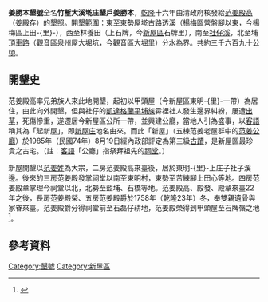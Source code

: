 '''姜勝本墾號'''全名'''竹塹大溪墘庄墾戶姜勝本'''，[[乾隆|乾隆]]十六年由清政府核發給[[范姜殿高|范姜殿高]]（姜殿存）的墾照。開墾範圍：東至東勢屋墘古路透溪（[[楊梅區|楊梅區]]營盤腳以東，今楊梅區上田-{里}-），西至林養田（上石牌，今[[新屋區|新屋區]]石牌里），南至[[社子溪|社仔溪]]，北至埔頂車路（[[觀音區|觀音區]]泉州屋大堀坑，今觀音區大堀里）分水為界。共約三千六百九十[[公頃|公頃]]。

==開墾史==
范姜殿高率兄弟族人來此地開墾，起初以甲頭屋（今新屋區東明-{里}-一帶）為居住，由此向外開墾，但與社仔的[[凱達格蘭|凱達格蘭]][[平埔族|平埔族]]霄裡社人發生邊界糾紛，屢遭[[出草|出草]]，死傷慘重，遂遷居今新屋區公所一帶，並興建公廳，當地人引為盛事，以[[臺灣客家語|客語]]稱其為「起新屋」，即[[新屋庄|新屋庄]]地名由來。而此「新屋」（五棟范姜老屋群中的[[范姜公廳|范姜公廳]]）於1985年（民國74年）8月19日經內政部評定為第三級[[古蹟|古蹟]]，是新屋區最珍貴之古宅。（註：[[台灣客家語|客語]]「公廳」指祭拜祖先的[[祠堂|祠堂]]。）

新屋開墾以[[范姜姓|范姜姓]]為大宗，二房范姜殿高來臺後，居於東明-{里}-上庄子社子溪邊。後來的三房范姜殿發掌祠堂以南至東明村，東勢至苦練腳上田心等地。四房范姜殿章掌理今祠堂以北，北勢至藍埔、石橋等地。范姜殿高、殿發、殿章來臺22年之後，長房范姜殿榮、五房范姜殿爵於1758年（乾隆23年）冬，奉雙親遺骨與家眷來臺。范姜殿爵分得祠堂前至石磊仔耕地，范姜殿榮得到甲頭屋至石牌嶺之地<ref>{{Cite web |url=http://www.shinwu.gov.tw/core/download/index.php?cntType=4 |title=新屋鄉志拓墾篇 |accessdate=2010-01-14 |archive-date=2009-07-26 |archive-url=https://web.archive.org/web/20090726215203/http://www.shinwu.gov.tw/core/download/index.php?cntType=4 |dead-url=yes }}</ref>。

==參考資料==
<div class="references-small"><references /></div>

[[Category:墾號|Category:墾號]]

[[Category:新屋區|Category:新屋區]]
